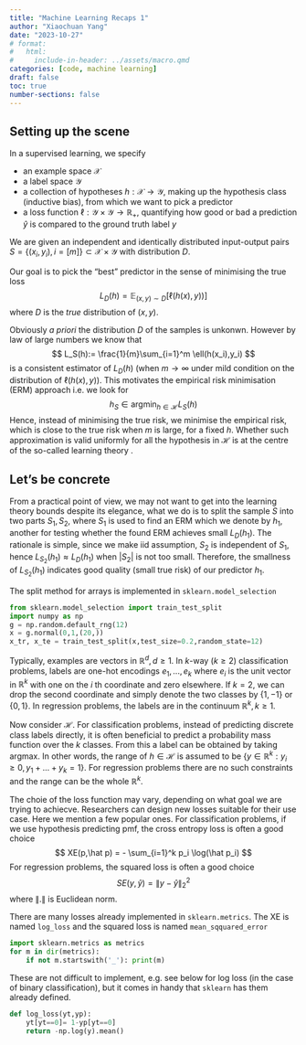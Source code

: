 ```yaml
---
title: "Machine Learning Recaps 1"
author: "Xiaochuan Yang"
date: "2023-10-27"
# format:
#   html: 
#     include-in-header: ../assets/macro.qmd
categories: [code, machine learning]
draft: false
toc: true
number-sections: false
---
```


\def\PP{\mathbb{P}}
\def\VAR{\mathrm{VaR}}
\def\RR{\mathbb{R}}
\def\EE{\mathbb{E}}


## Setting up the scene  

In a supervised learning, we specify 

- an example space $\mathcal X$  
- a label space $\mathcal Y$
-  a collection of hypotheses $h: \mathcal X \to \mathcal Y$, making up the hypothesis class  (inductive bias), from which we want to pick a predictor
-  a loss function $\ell: \mathcal Y \times \mathcal Y \to \RR_+$, quantifying how good or bad a prediction $\hat y$ is compared to the ground truth label $y$


:::{.callout-important}
We are given an independent and identically distributed input-output pairs 
$S = \{(x_i,y_i), i=[m]\}\subset \mathcal X\times\mathcal Y$ with distribution $D$. 
:::

Our goal is to pick the "best" predictor in the sense of minimising the true loss  
$$
L_D(h) = \EE_{(x,y)\sim D}[\ell(h(x),y))]  
$$
where $D$ is the *true* distribution of $(x,y)$.

Obviously *a priori* the distribution $D$ of the samples is unkonwn. However by law of large numbers we know that 
$$
L_S(h):= \frac{1}{m}\sum_{i=1}^m \ell(h(x_i),y_i)
$$
is a consistent estimator of $L_D(h)$ (when $m\to\infty$ under mild condition on the distribution of $\ell(h(x),y)$). This motivates the empirical risk minimisation (ERM) approach i.e. we look for 
$$
h_S \in \mathrm{argmin}_{h\in\mathcal H} L_S(h)
$$
Hence, instead of minimising the true risk, we minimise the empirical risk, which is close to the true risk when $m$ is large, for a fixed $h$. Whether such approximation is valid uniformly for all the hypothesis in $\mathcal H$ is at the centre of the so-called learning theory . 


## Let's be concrete  

From a practical point of view, we may not want to get into the learning theory bounds despite its elegance, what we do is to  split the sample $S$ into two parts $S_1, S_2$, where $S_1$ is used to find an ERM which we denote by $h_1$, another for testing whether the found ERM achieves small $L_D(h_1)$. The rationale is simple, since we make iid assumption, $S_2$ is independent of $S_1$, hence $L_{S_2}(h_1) \approx L_D(h_1)$ when $|S_2|$ is not too small. Therefore, the smallness of $L_{S_2}(h_1)$ indicates good quality (small true risk) of our predictor $h_1$. 

The split method for arrays is implemented in `sklearn.model_selection`

```python
from sklearn.model_selection import train_test_split
import numpy as np
g = np.random.default_rng(12)
x = g.normal(0,1,(20,))
x_tr, x_te = train_test_split(x,test_size=0.2,random_state=12)
```

Typically, examples are vectors in $\RR^d, d\ge 1$. In $k$-way ($k\ge 2$) classification problems, labels are one-hot encodings $e_1,..., e_k$ where $e_i$ is the unit vector in $\RR^k$ with one on the $i$ th coordinate and zero elsewhere. If $k=2$, we can drop the second coordinate and simply denote the two classes by $\{1, -1\}$ or $\{0,1\}$. In regression problems, the labels are in the continuum $\RR^k, k\ge 1$. 

Now consider $\mathcal H$. For classification problems, instead of predicting discrete class labels directly, it is often beneficial to predict a probability mass function over the $k$ classes. From this a label can be obtained by taking argmax. In other words, the range of $h\in\mathcal H$ is assumed to be $\{y\in\RR^k: y_i\ge 0, y_1+...+y_k=1\}$. For regression problems there are no such constraints and the range can be the whole $\RR^k$. 

The choie of the loss function may vary, depending on what goal we are trying to achiecve. Researchers can design new losses suitable for their use case. Here we mention a few popular ones. For classification problems, if we use hypothesis predicting pmf, the cross entropy loss is often a good choice
$$
XE(p,\hat p) =  - \sum_{i=1}^k p_i \log(\hat p_i)
$$
For regression problems, the squared loss is often a good choice
$$SE(y,\hat y)= \|y-\hat y\|^2_2$$
where $\|.\|$ is Euclidean norm. 

There are many losses already implemented in `sklearn.metrics`. The XE is named `log_loss` and the squared loss is named `mean_sqquared_error`

```python
import sklearn.metrics as metrics
for m in dir(metrics):
    if not m.startswith('_'): print(m)
```

These are not difficult to implement, e.g. see below for log loss (in the case of binary classification), but it comes in handy that `sklearn` has them already defined. 

```python
def log_loss(yt,yp):
    yt[yt==0]= 1-yp[yt==0]
    return -np.log(y).mean()
```